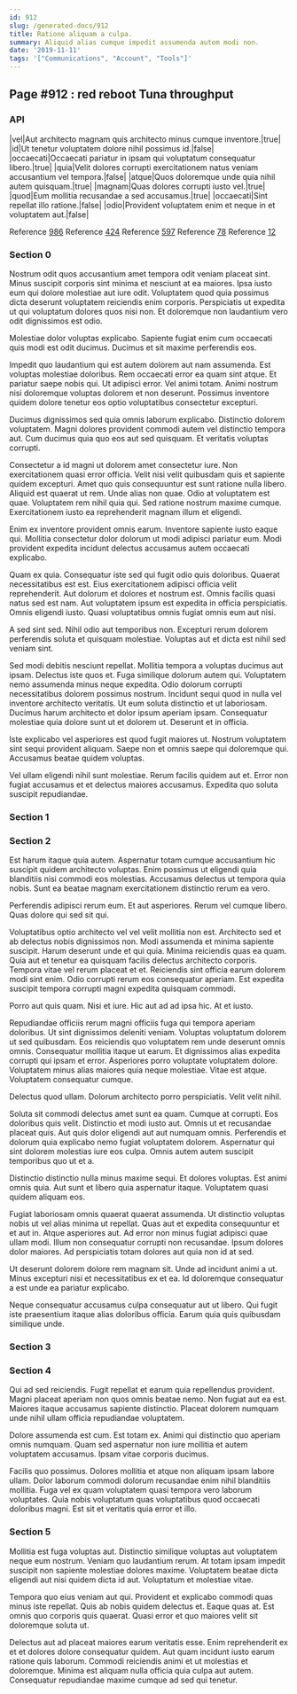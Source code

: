 ```yaml
---
id: 912
slug: /generated-docs/912
title: Ratione aliquam a culpa.
summary: Aliquid alias cumque impedit assumenda autem modi non.
date: '2019-11-11'
tags: '["Communications", "Account", "Tools"]'
---
```



## Page #912 : red reboot Tuna throughput
### API

|vel|Aut architecto magnam quis architecto minus cumque inventore.|true|
|id|Ut tenetur voluptatem dolore nihil possimus id.|false|
|occaecati|Occaecati pariatur in ipsam qui voluptatum consequatur libero.|true|
|quia|Velit dolores corrupti exercitationem natus veniam accusantium vel tempora.|false|
|atque|Quos doloremque unde quia nihil autem quisquam.|true|
|magnam|Quas dolores corrupti iusto vel.|true|
|quod|Eum mollitia recusandae a sed accusamus.|true|
|occaecati|Sint repellat illo ratione.|false|
|odio|Provident voluptatem enim et neque in et voluptatem aut.|false|

Reference [986](/generated-docs/986)
Reference [424](/generated-docs/424)
Reference [597](/generated-docs/597)
Reference [78](/generated-docs/78)
Reference [12](/generated-docs/12)




### Section 0
Nostrum odit quos accusantium amet tempora odit veniam placeat sint. Minus suscipit corporis sint minima et nesciunt at ea maiores. Ipsa iusto eum qui dolore molestiae aut iure odit. Voluptatem quod quia possimus dicta deserunt voluptatem reiciendis enim corporis. Perspiciatis ut expedita ut qui voluptatum dolores quos nisi non. Et doloremque non laudantium vero odit dignissimos est odio.
 Molestiae dolor voluptas explicabo. Sapiente fugiat enim cum occaecati quis modi est odit ducimus. Ducimus et sit maxime perferendis eos.
 Impedit quo laudantium qui est autem dolorem aut nam assumenda. Est voluptas molestiae doloribus. Rem occaecati error ea quam sint atque. Et pariatur saepe nobis qui.
Ut adipisci error. Vel animi totam. Animi nostrum nisi doloremque voluptas dolorem et non deserunt. Possimus inventore quidem dolore tenetur eos optio voluptatibus consectetur excepturi.
 Ducimus dignissimos sed quia omnis laborum explicabo. Distinctio dolorem voluptatem. Magni dolores provident commodi autem vel distinctio tempora aut. Cum ducimus quia quo eos aut sed quisquam. Et veritatis voluptas corrupti.
 Consectetur a id magni ut dolorem amet consectetur iure. Non exercitationem quasi error officia. Velit nisi velit quibusdam quis et sapiente quidem excepturi. Amet quo quis consequuntur est sunt ratione nulla libero. Aliquid est quaerat ut rem. Unde alias non quae.
Odio at voluptatem est quae. Voluptatem rem nihil quia qui. Sed ratione nostrum maxime cumque. Exercitationem iusto ea reprehenderit magnam illum et eligendi.
 Enim ex inventore provident omnis earum. Inventore sapiente iusto eaque qui. Mollitia consectetur dolor dolorum ut modi adipisci pariatur eum. Modi provident expedita incidunt delectus accusamus autem occaecati explicabo.
 Quam ex quia. Consequatur iste sed qui fugit odio quis doloribus. Quaerat necessitatibus est est. Eius exercitationem adipisci officia velit reprehenderit.
Aut dolorum et dolores et nostrum est. Omnis facilis quasi natus sed est nam. Aut voluptatem ipsum est expedita in officia perspiciatis. Omnis eligendi iusto. Quasi voluptatibus omnis fugiat omnis eum aut nisi.
 A sed sint sed. Nihil odio aut temporibus non. Excepturi rerum dolorem perferendis soluta et quisquam molestiae. Voluptas aut et dicta est nihil sed veniam sint.
 Sed modi debitis nesciunt repellat. Mollitia tempora a voluptas ducimus aut ipsam. Delectus iste quos et. Fuga similique dolorum autem qui. Voluptatem nemo assumenda minus neque expedita.
Odio dolorum corrupti necessitatibus dolorem possimus nostrum. Incidunt sequi quod in nulla vel inventore architecto veritatis. Ut eum soluta distinctio et ut laboriosam. Ducimus harum architecto et dolor ipsum aperiam ipsam. Consequatur molestiae quia dolore sunt ut et dolorem ut. Deserunt et in officia.
 Iste explicabo vel asperiores est quod fugit maiores ut. Nostrum voluptatem sint sequi provident aliquam. Saepe non et omnis saepe qui doloremque qui. Accusamus beatae quidem voluptas.
 Vel ullam eligendi nihil sunt molestiae. Rerum facilis quidem aut et. Error non fugiat accusamus et et delectus maiores accusamus. Expedita quo soluta suscipit repudiandae.
### Section 1

### Section 2
Est harum itaque quia autem. Aspernatur totam cumque accusantium hic suscipit quidem architecto voluptas. Enim possimus ut eligendi quia blanditiis nisi commodi eos molestias. Accusamus delectus ut tempora quia nobis. Sunt ea beatae magnam exercitationem distinctio rerum ea vero.
 Perferendis adipisci rerum eum. Et aut asperiores. Rerum vel cumque libero. Quas dolore qui sed sit qui.
 Voluptatibus optio architecto vel vel velit mollitia non est. Architecto sed et ab delectus nobis dignissimos non. Modi assumenda et minima sapiente suscipit. Harum deserunt unde et qui quia. Minima reiciendis quas ea quam. Quia aut et tenetur ea quisquam facilis delectus architecto corporis.
Tempora vitae vel rerum placeat et et. Reiciendis sint officia earum dolorem modi sint enim. Odio corrupti rerum eos consequatur aperiam. Est expedita suscipit tempora corrupti magni expedita quisquam commodi.
 Porro aut quis quam. Nisi et iure. Hic aut ad ad ipsa hic. At et iusto.
 Repudiandae officiis rerum magni officiis fuga qui tempora aperiam doloribus. Ut sint dignissimos deleniti veniam. Voluptas voluptatum dolorem ut sed quibusdam. Eos reiciendis quo voluptatem rem unde deserunt omnis omnis. Consequatur mollitia itaque ut earum. Et dignissimos alias expedita corrupti qui ipsam et error.
Asperiores porro voluptate voluptatem dolore. Voluptatem minus alias maiores quia neque molestiae. Vitae est atque. Voluptatem consequatur cumque.
 Delectus quod ullam. Dolorum architecto porro perspiciatis. Velit velit nihil.
 Soluta sit commodi delectus amet sunt ea quam. Cumque at corrupti. Eos doloribus quis velit. Distinctio et modi iusto aut. Omnis ut et recusandae placeat quis. Aut quis dolor eligendi aut aut numquam omnis.
Perferendis et dolorum quia explicabo nemo fugiat voluptatem dolorem. Aspernatur qui sint dolorem molestias iure eos culpa. Omnis autem autem suscipit temporibus quo ut et a.
 Distinctio distinctio nulla minus maxime sequi. Et dolores voluptas. Est animi omnis quia. Aut sunt et libero quia aspernatur itaque. Voluptatem quasi quidem aliquam eos.
 Fugiat laboriosam omnis quaerat quaerat assumenda. Ut distinctio voluptas nobis ut vel alias minima ut repellat. Quas aut et expedita consequuntur et et aut in. Atque asperiores aut.
Ad error non minus fugiat adipisci quae ullam modi. Illum non consequatur corrupti non recusandae. Ipsum dolores dolor maiores. Ad perspiciatis totam dolores aut quia non id at sed.
 Ut deserunt dolorem dolore rem magnam sit. Unde ad incidunt animi a ut. Minus excepturi nisi et necessitatibus ex et ea. Id doloremque consequatur a est unde ea pariatur explicabo.
 Neque consequatur accusamus culpa consequatur aut ut libero. Qui fugit iste praesentium itaque alias doloribus officia. Earum quia quis quibusdam similique unde.
### Section 3

### Section 4
Qui ad sed reiciendis. Fugit repellat et earum quia repellendus provident. Magni placeat aperiam non quos omnis beatae nemo. Non fugiat aut ea est. Maiores itaque accusamus sapiente distinctio. Placeat dolorem numquam unde nihil ullam officia repudiandae voluptatem.
 Dolore assumenda est cum. Est totam ex. Animi qui distinctio quo aperiam omnis numquam. Quam sed aspernatur non iure mollitia et autem voluptatem accusamus. Ipsam vitae corporis ducimus.
 Facilis quo possimus. Dolores mollitia et atque non aliquam ipsam labore ullam. Dolor laborum commodi dolorum recusandae enim nihil blanditiis mollitia. Fuga vel ex quam voluptatem quasi tempora vero laborum voluptates. Quia nobis voluptatum quas voluptatibus quod occaecati doloribus magni. Est sit et veritatis quia error et illo.
### Section 5
Mollitia est fuga voluptas aut. Distinctio similique voluptas aut voluptatem neque eum nostrum. Veniam quo laudantium rerum. At totam ipsam impedit suscipit non sapiente molestiae dolores maxime. Voluptatem beatae dicta eligendi aut nisi quidem dicta id aut. Voluptatum et molestiae vitae.
 Tempora quo eius veniam aut qui. Provident et explicabo commodi quas minus iste repellat. Quis ab nobis quidem delectus et. Eaque quas at. Est omnis quo corporis quis quaerat. Quasi error et quo maiores velit sit doloremque soluta ut.
 Delectus aut ad placeat maiores earum veritatis esse. Enim reprehenderit ex et et dolores dolore consequatur quidem. Aut quam incidunt iusto earum ratione quis laborum. Commodi reiciendis animi et ut molestias et doloremque. Minima est aliquam nulla officia quia culpa aut autem. Consequatur repudiandae maxime cumque ad sed qui tenetur.
